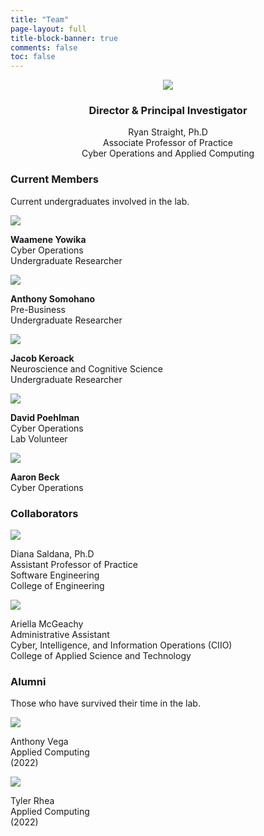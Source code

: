 ```yaml
---
title: "Team"
page-layout: full
title-block-banner: true
comments: false
toc: false
---
```


<!--# Use to crop: https://www.adobe.com/express/feature/image/crop -->

<center>

![](images/director.jpg)

### Director & Principal Investigator

Ryan Straight, Ph.D\
Associate Professor of Practice\
Cyber Operations and Applied Computing\

</center>

### Current Members

<!--# Grad students -->

<!--# Undergrads -->

Current undergraduates involved in the lab.

::: grid
::: g-col-3
![](images/wildcat.png)

**Waamene Yowika**\
Cyber Operations\
Undergraduate Researcher\
:::

::: g-col-3
![](images/wildcat.png)

**Anthony Somohano**\
Pre-Business\
Undergraduate Researcher\
:::

::: g-col-3
![](images/wildcat.png)

**Jacob Keroack**\
Neuroscience and Cognitive Science\
Undergraduate Researcher\
:::

::: g-col-3
![](images/wildcat.png)

**David Poehlman**\
Cyber Operations\
Lab Volunteer\
:::

::: g-col-3
![](images/wildcat.png)

**Aaron Beck**\
Cyber Operations\
:::
:::

<!--# Collaborators -->

### Collaborators

::: grid
::: g-col-3
![](images/saldana.png)

Diana Saldana, Ph.D\
Assistant Professor of Practice\
Software Engineering\
College of Engineering\
:::

```{=html}
<!--# Brian, when he gets here

::: g-col-3
![]()

Brian Yecies, Ph.D\
Associate Professor\
University of Wollongong\
:::

-->
```
::: g-col-3
![](images/ariella.png)

Ariella McGeachy\
Administrative Assistant\
Cyber, Intelligence, and Information Operations (CIIO)\
College of Applied Science and Technology\
:::
:::

<!--# Student section -->

### Alumni

Those who have survived their time in the lab.

::: grid
::: g-col-3
![](images/anthony.jpg)

Anthony Vega\
Applied Computing\
(2022)\
:::

::: g-col-3
![](images/tyler.jpg)

Tyler Rhea\
Applied Computing\
(2022)\
:::

```{=html}
<!--# Template
::: g-col-3
![]()

Student's name\
Program\
Title\
:::
-->
```
:::
